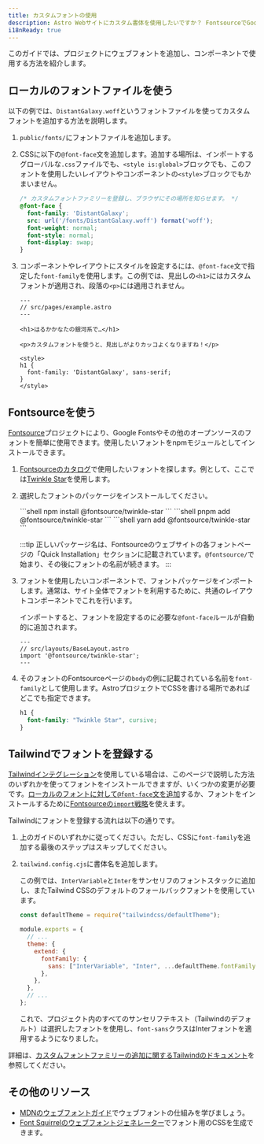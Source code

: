 ```yaml
---
title: カスタムフォントの使用
description: Astro Webサイトにカスタム書体を使用したいですか？ FontsourceでGoogle Fontsを使用するか、お好みのフォントを追加してください。
i18nReady: true
---
```



このガイドでは、プロジェクトにウェブフォントを追加し、コンポーネントで使用する方法を紹介します。

## ローカルのフォントファイルを使う

以下の例では、`DistantGalaxy.woff`というフォントファイルを使ってカスタムフォントを追加する方法を説明します。

1. `public/fonts/`にフォントファイルを追加します。

1. CSSに以下の`@font-face`文を追加します。追加する場所は、インポートするグローバルな`.css`ファイルでも、`<style is:global>`ブロックでも、このフォントを使用したいレイアウトやコンポーネントの`<style>`ブロックでもかまいません。

    ```css
    /* カスタムフォントファミリーを登録し、ブラウザにその場所を知らせます。 */
    @font-face {
      font-family: 'DistantGalaxy';
      src: url('/fonts/DistantGalaxy.woff') format('woff');
      font-weight: normal;
      font-style: normal;
      font-display: swap;
    }
    ```

1. コンポーネントやレイアウトにスタイルを設定するには、`@font-face`文で指定した`font-family`を使用します。この例では、見出しの`<h1>`にはカスタムフォントが適用され、段落の`<p>`には適用されません。

    ```astro {10-12}
    ---
    // src/pages/example.astro
    ---

    <h1>はるかかなたの銀河系で…</h1>

    <p>カスタムフォントを使うと、見出しがよりカッコよくなりますね！</p>

    <style>
    h1 {
      font-family: 'DistantGalaxy', sans-serif;
    }
    </style>
    ```

## Fontsourceを使う

[Fontsource](https://fontsource.org/)プロジェクトにより、Google Fontsやその他のオープンソースのフォントを簡単に使用できます。使用したいフォントをnpmモジュールとしてインストールできます。

1. [Fontsourceのカタログ](https://fontsource.org/fonts)で使用したいフォントを探します。例として、ここでは[Twinkle Star](https://fontsource.org/fonts/twinkle-star)を使用します。

2. 選択したフォントのパッケージをインストールしてください。

    <PackageManagerTabs>
      <Fragment slot="npm">
      ```shell
      npm install @fontsource/twinkle-star
      ```
      </Fragment>
      <Fragment slot="pnpm">
      ```shell
      pnpm add @fontsource/twinkle-star
      ```
      </Fragment>
      <Fragment slot="yarn">
      ```shell
      yarn add @fontsource/twinkle-star
      ```
      </Fragment>
    </PackageManagerTabs>

    :::tip
    正しいパッケージ名は、Fontsourceのウェブサイトの各フォントページの「Quick Installation」セクションに記載されています。`@fontsource/`で始まり、その後にフォントの名前が続きます。
    :::

3. フォントを使用したいコンポーネントで、フォントパッケージをインポートします。通常は、サイト全体でフォントを利用するために、共通のレイアウトコンポーネントでこれを行います。

    インポートすると、フォントを設定するのに必要な`@font-face`ルールが自動的に追加されます。

    ```astro
    ---
    // src/layouts/BaseLayout.astro
    import '@fontsource/twinkle-star';
    ---
    ```

4. そのフォントのFontsourceページの`body`の例に記載されている名前を`font-family`として使用します。AstroプロジェクトでCSSを書ける場所であればどこでも指定できます。

    ```css
    h1 {
      font-family: "Twinkle Star", cursive;
    }
    ```



## Tailwindでフォントを登録する

[Tailwindインテグレーション](/ja/guides/integrations-guide/tailwind/)を使用している場合は、このページで説明した方法のいずれかを使ってフォントをインストールできますが、いくつかの変更が必要です。[ローカルのフォントに対して`@font-face`文を追加](#ローカルのフォントファイルを使う)するか、フォントをインストールするために[Fontsourceの`import`戦略](#fontsourceを使う)を使えます。

Tailwindにフォントを登録する流れは以下の通りです。

1. 上のガイドのいずれかに従ってください。ただし、CSSに`font-family`を追加する最後のステップはスキップしてください。
1. `tailwind.config.cjs`に書体名を追加します。

    この例では、`InterVariable`と`Inter`をサンセリフのフォントスタックに追加し、またTailwind CSSのデフォルトのフォールバックフォントを使用しています。

    ```js title="tailwind.config.cjs" ins={1,7-9}
    const defaultTheme = require("tailwindcss/defaultTheme");

    module.exports = {
      // ...
      theme: {
        extend: {
          fontFamily: {
            sans: ["InterVariable", "Inter", ...defaultTheme.fontFamily.sans],
          },
        },
      },
      // ...
    };
    ```

    これで、プロジェクト内のすべてのサンセリフテキスト（Tailwindのデフォルト）は選択したフォントを使用し、`font-sans`クラスはInterフォントを適用するようになりました。

詳細は、[カスタムフォントファミリーの追加に関するTailwindのドキュメント](https://tailwindcss.com/docs/font-family#using-custom-values)を参照してください。

## その他のリソース

- [MDNのウェブフォントガイド](https://developer.mozilla.org/ja/docs/Learn/CSS/Styling_text/Web_fonts)でウェブフォントの仕組みを学びましょう。
- [Font Squirrelのウェブフォントジェネレーター](https://www.fontsquirrel.com/tools/webfont-generator)でフォント用のCSSを生成できます。
